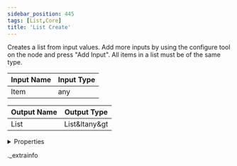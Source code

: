 ```yaml
---
sidebar_position: 445
tags: [List,Core]
title: 'List Create'
---
```


Creates a list from input values. Add more inputs by using the configure tool on the node and press "Add Input". All items in a list must be of the same type.



<IChip uuid="542d3256-0d51-4c33-a2a1-fbc44b7e1f07" />

| Input Name | Input Type |
|-----------|-----------|
| Item | any |

| Output Name | Output Type |
|-----------|-----------|
| List | List&ltany&gt |


<details>
  <summary>Properties</summary>
  <div>
    <div>
    <table>
      <thead>
        <tr>
          <th>Room availability:</th>
          <th>Available everywhere</th>
        </tr>
        <tr>
          <th>Is beta required?</th>
          <th>No</th>
        </tr>
        <tr>
          <th>Is this chip a trolling risk?</th>
          <th>No</th>
        </tr>
        <tr>
          <th>Is this chip a role assignment risk?</th>
          <th>No</th>
        </tr>
        <tr>
          <th>Chip UUID</th>
          <th>542d3256-0d51-4c33-a2a1-fbc44b7e1f07</th>
        </tr>
      </thead>
    </table>
    </div>
  </div>
</details>

._extrainfo